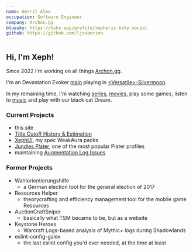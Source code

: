 ```yaml
---
name: Gerrit Alex
occupation: Software Engineer
company: Archon.gg
bluesky: https://bsky.app/profile/xepheris.bsky.social
github: https://github.com/ljosberinn
---
```


## Hi, I'm Xeph!

Since 2022 I'm working on all things [Archon.gg](https://archon.gg).

I'm an <WowheadSpecIcon spec="devastation-evoker">Devastation Evoker</WowheadSpecIcon> [main](https://www.warcraftlogs.com/character/eu/blackrock/xephyris) playing in [\<Versatile\>-Silvermoon](https://www.warcraftlogs.com/guild/id/346132).

In my remaining time, I'm watching [series](/series), [movies](/movies), play some games, listen to [music](/music) and play with our black cat Dream.

### Current Projects
- this site
- [Title Cutoff History & Estimation](https://mplus-title.vercel.app)
- [XephUI](https://uipacks.wago.io/pack/xephui-augmentation-evoker), my spec WeakAura packs
- [Jundies Plater](https://wago.io/ak3iS95aa), one of the most popular Plater profiles
- maintaining [Augmentation Log Issues](https://gist.github.com/ljosberinn/a2f08a53cfe8632a18350eea44e9da3e)

### Former Projects

- Wahlorientierungshilfe
  - a German election tool for the general election of 2017
- Resources Helper
  - theorycrafting and efficiency management tool for the mobile game Resources
- AuctionCraftSniper
  - basically what TSM became to be, but as a website
- Keystone Heroes
  - Warcraft Logs-based analysis of Mythic+ logs during Shadowlands
- eslint-config-galex
  - the last eslint config you'd ever needed, at the time at least
